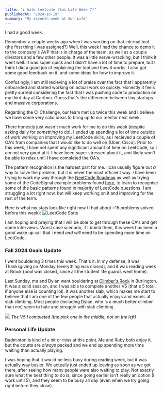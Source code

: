 ```yaml
---
title: "i hate leetcode (Sun Life Week 7)"
publishedAt: "2024-10-19"
summary: "My seventh week at Sun Life"
---
```


I had a good week. 

Remember a couple weeks ago when I was working on that internal tool (the first thing
I was assigned?)  Well, this week I had the chance to demo it to the company's AVP
that is in charge of the team, as well as a couple directors and a few other 
people.  It was a little nerve-wracking, but I think it went well.  It was super quick 
and I didn't have a lot of time to prepare, but I think I did a good job of explaining
the tool and how it works.  I also got some good feedback on it, and some ideas for
how to improve it.

Confusingly, I am still recieving a lot of praise over the fact that I apparently 
onboarded and started working on actual work so quickly.  Honestly it feels pretty
surreal considering the fact that I was pushing code to production on my third day
at Caribou.  Guess that's the difference between tiny startups and massive 
corporations.

Regarding the CI Challenge, our team met up twice this week and I believe we have some
very solid ideas to bring up to our mentor next week.  

There honestly just wasn't much work for me to do this week (despite asking daily for
*something* to do).  I ended up spending a lot of time outside of work working on 
improving my LeetCode skills, as I recieved a couple of OA's from companies that I 
would like to do well on (Uber, Cisco).  Prior to this week, I have not spent any 
significant amount of time on LeetCode, so I am not very good at it.  I have been
super stressed about it, and likely won't be able to relax until I have completed
the OA's.  

The pattern recognition is the hardest part for me.  I can usually figure out *a* way
to solve the problem, but it is never the most efficient way.  I have been trying to 
work my way through the [NeetCode Roadmap](https://neetcode.io/roadmap) as well as 
trying some of the CodeSignal example problems found 
[here](https://github.com/Leader-board/OA-and-Interviews/blob/main/Online%20Assessments.md),
to learn to recognise some of the basic patterns found in majority of LeetCode questions.  I 
am struggling a lot right now, but will keep working on it and improving for the rest 
of the term.

Here is what my stats look like right now (I had about ~15 problems solved before this week):
![LeetCode Stats](/blog-images/sunlife-week-7/leetcode-stats.png)

I am hoping and praying that I will be able to get through these OA's and get some
interviews.  Worst case scenario, if I bomb them, this week has been a good wake up 
call that I need *and will* need to be spending more time on LeetCode.

### Fall 2024 Goals Update

I went bouldering 3 times this week.  That's it.  In my defense, it was Thanksgiving 
on Monday (everything was closed), and it was reading week at Brock (pool was closed, 
since all the student life guards went home).

Last Sunday, me and Dylan went bouldering at [Climber's Rock](https://climbersrock.com/)
in Burlington.  It was a solid session, and I was able to complete another V5 (that's 
5 total, if anyone else is counting lol).  It was another slab, which makes me start 
to believe that I am one of the few people that actually enjoys and excels at slab 
climbing.  Most people (including Dylan, who is a much better climber than me) seem
to hate and struggle with slab climbing.

![](/blog-images/sunlife-week-7/v5.jpg)
*The V5 I completed (the pink one in the middle, not on the left)*

### Personal Life Update

Badminton is kind of a hit or miss at this point.  Me and Ruby both enjoy it, but
the courts are *always* packed and we end up spending more time waiting than actually
playing.  

I was hoping that it would be less busy during reading week, but it was
actually way busier.  We actually just ended up leaving as soon as we got there, after 
seeing how many people were also waiting to play.  Not exactly sure what the best 
thing to do is, since going earlier isn't really an option (I work until 5), and 
they seem to be busy all day (even when we try going right before they close).  